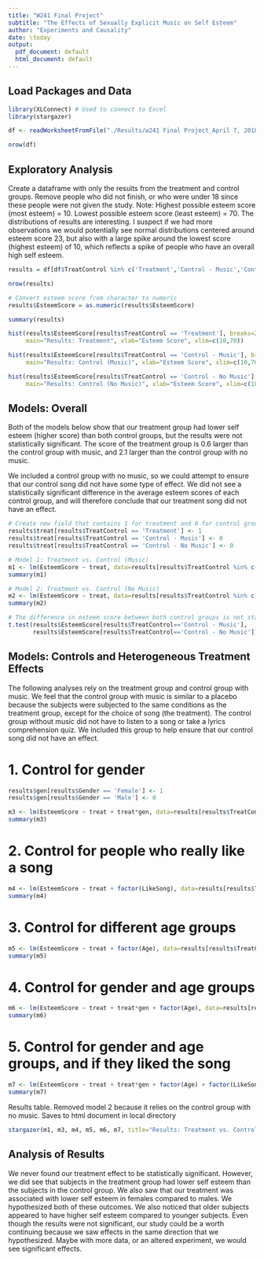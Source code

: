 ```yaml
---
title: "W241 Final Project"
subtitle: "The Effects of Sexually Explicit Music on Self Esteem"
author: "Experiments and Causality"
date: \today
output:
  pdf_document: default
  html_document: default
---
```


## Load Packages and Data

```r
library(XLConnect) # Used to connect to Excel
library(stargazer)

df <- readWorksheetFromFile("./Results/w241 Final Project_April 7, 2018_09.57.xlsx", sheet="LoadIntoR")

nrow(df)
```

## Exploratory Analysis

Create a dataframe with only the results from the treatment and control groups. Remove people who did not finish, or who were under 18 since these people were not given the study. Note: Highest possible esteem score (most esteem) = 10. Lowest possible esteem score (least esteem) = 70. The distributions of results are interesting. I suspect if we had more observations we would potentially see normal distributions centered around esteem score 23, but also with a large spike around the lowest score (highest esteem) of 10, which reflects a spike of people who have an overall high self esteem.

```r
results = df[df$TreatControl %in% c('Treatment','Control - Music','Control - No Music'), ]

nrow(results)

# Convert esteem score from character to numeric
results$EsteemScore = as.numeric(results$EsteemScore)

summary(results)

hist(results$EsteemScore[results$TreatControl == 'Treatment'], breaks=20, 
     main="Results: Treatment", xlab="Esteem Score", xlim=c(10,70))

hist(results$EsteemScore[results$TreatControl == 'Control - Music'], breaks=20, 
     main="Results: Control (Music)", xlab="Esteem Score", xlim=c(10,70))

hist(results$EsteemScore[results$TreatControl == 'Control - No Music'], breaks=20, 
     main="Results: Control (No Music)", xlab="Esteem Score", xlim=c(10,70))
```

## Models: Overall

Both of the models below show that our treatment group had lower self esteem (higher score) than both control groups, but the results were not statistically significant. The score of the treatment group is 0.6 larger than the control group with music, and 2.1 larger than the control group with no music. 

We included a control group with no music, so we could attempt to ensure that our control song did not have some type of effect. We did not see a statistically significant difference in the average esteem scores of each control group, and will therefore conclude that our treatment song did not have an effect.

```r
# Create new field that contains 1 for treatment and 0 for control groups
results$treat[results$TreatControl == 'Treatment'] <- 1
results$treat[results$TreatControl == 'Control - Music'] <- 0
results$treat[results$TreatControl == 'Control - No Music'] <- 0

# Model 1: Treatment vs. Control (Music)
m1 <- lm(EsteemScore ~ treat, data=results[results$TreatControl %in% c('Treatment','Control - Music'), ])
summary(m1)

# Model 2: Treatment vs. Control (No Music)
m2 <- lm(EsteemScore ~ treat, data=results[results$TreatControl %in% c('Treatment','Control - No Music'), ])
summary(m2)

# The difference in esteem score between both control groups is not statistically significant.
t.test(results$EsteemScore[results$TreatControl=='Control - Music'], 
       results$EsteemScore[results$TreatControl=='Control - No Music'])

```

## Models: Controls and Heterogeneous Treatment Effects

The following analyses rely on the treatment group and control group with music. We feel that the control group with music is similar to a placebo because the subjects were subjected to the same conditions as the treatment group, except for the choice of song (the treatment). The control group without music did not have to listen to a song or take a lyrics comprehension quiz. We included this group to help ensure that our control song did not have an effect.

# 1. Control for gender

```r
results$gen[results$Gender == 'Female'] <- 1
results$gen[results$Gender == 'Male'] <- 0

m3 <- lm(EsteemScore ~ treat + treat*gen, data=results[results$TreatControl %in% c('Treatment','Control - Music'), ])
summary(m3)
```

# 2. Control for people who really like a song

```r
m4 <- lm(EsteemScore ~ treat + factor(LikeSong), data=results[results$TreatControl %in% c('Treatment','Control - Music'), ])
summary(m4)
```

# 3. Control for different age groups

```r
m5 <- lm(EsteemScore ~ treat + factor(Age), data=results[results$TreatControl %in% c('Treatment','Control - Music'), ])
summary(m5)
```

# 4. Control for gender and age groups

```r
m6 <- lm(EsteemScore ~ treat + treat*gen + factor(Age), data=results[results$TreatControl %in% c('Treatment','Control - Music'), ])
summary(m6)
```

# 5. Control for gender and age groups, and if they liked the song

```r
m7 <- lm(EsteemScore ~ treat + treat*gen + factor(Age) + factor(LikeSong), data=results[results$TreatControl %in% c('Treatment','Control - Music'), ])
summary(m7)
```

Results table. Removed model 2 because it relies on the control group with no music. Saves to html document in local directory

```r
stargazer(m1, m3, m4, m5, m6, m7, title="Results: Treatment vs. Control (with Music)", no.space=TRUE, out="AllResults.htm")
```

## Analysis of Results

We never found our treatment effect to be statistically significant. However, we did see that subjects in the treatment group had lower self esteem than the subjects in the control group. We also saw that our treatment was associated with lower self esteem in females compared to males. We hypothesized both of these outcomes. We also noticed that older subjects appeared to have higher self esteem compared to younger subjects. Even though the results were not significant, our study could be a worth continuing because we saw effects in the same direction that we hypothesized. Maybe with more data, or an altered experiment, we would see significant effects. 


